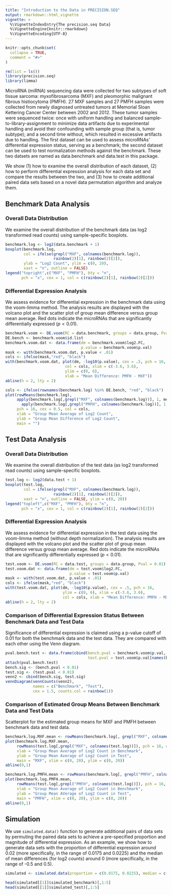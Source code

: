 ---
title: "Introduction to the Data in PRECISION.SEQ"
output: rmarkdown::html_vignette
vignette: >
  %\VignetteIndexEntry{The precision.seq Data}
  %\VignetteEngine{knitr::rmarkdown}
  %\VignetteEncoding{UTF-8}
---

```{r include = FALSE}
knitr::opts_chunk$set(
  collapse = TRUE,
  comment = "#>"
)
```

```{r setup, warning = FALSE, message = FALSE}
rm(list = ls())
library(precision.seq)
library(limma)
```

MicroRNA (miRNA) sequencing data were collected for two subtypes of soft tissue sarcoma: myxofibrosarcoma (MXF) and pleomorphic malignant fibrous histiocytoma (PMFH). 27 MXF samples and 27 PMFH samples were collected from newly diagnosed untreated tumors at Memorial Sloan Kettering Cancer Center between 2002 and 2012. These tumor samples were sequenced twice: once with uniform handling and balanced sample-to-library-assignment to minimize data artifacts due to experimental handling and avoid their confounding with  sample group (that is, tumor subtype); and a second time without, which resulted in excessive artifacts due to handling. The first dataset can be used to assess microRNAs’ differential expression status, serving as a benchmark; the second dataset can be used to test normalization methods against the benchmark. These two datsets are named as data.benchmark and data.test in this package. 

We show (1) how to examine the overall distribution of each dataset, (2) how to perform differential expression analysis for each data set and compare the results between the two, and (3) how to create additional paired data sets based on a novel data permutation algorithm and analyze them. 


## Benchmark Data Analysis
### Overall Data Distribution
We examine the overall distribution of the benchmark data (as log2 transformed read counts) using sample-specific boxplots.
```{r warning = FALSE, message = FALSE}
benchmark.log <- log2(data.benchmark + 1)
boxplot(benchmark.log, 
        col = ifelse(grepl("MXF", colnames(benchmark.log)),
                     rainbow(2)[1], rainbow(2)[2]),
        ylab = "Log2 Count", ylim = c(0, 20),
        xaxt = "n", outline = FALSE)
legend("topright",c("MXF", "PMFH"), bty = "n",
       pch = "x", cex = 1, col = c(rainbow(2)[1], rainbow(2)[2]))
```  

### Differential Expression Analysis
We assess evidence for differential expression in the benchmark data using the voom-limma method. The analysis results are displayed with the volcano plot and the scatter plot of group mean difference versus group mean average. Red dots indicate the microRNAs that are significantly differentially expressed ($p < 0.01$).
```{r warning=FALSE, message=FALSE}
benchmark.voom <- DE.voom(RC = data.benchmark, groups = data.group, Pval = 0.01)
DE.bench <- benchmark.voom$id.list
benchmark.voom.dat <- data.frame(dm = benchmark.voom$log2.FC,
                                 p.value = benchmark.voom$p.val)
mask <- with(benchmark.voom.dat, p.value < .01)
cols <- ifelse(mask,"red", "black")
with(benchmark.voom.dat, plot(dm, -log10(p.value), cex = .5, pch = 16,
                          col = cols, xlim = c(-3.6, 3.6),
                          ylim = c(0, 6),
                          xlab = "Mean Difference: PMFH - MXF"))
abline(h = 2, lty = 2)

cols <- ifelse(rownames(benchmark.log) %in% DE.bench, "red", "black")
plot(rowMeans(benchmark.log),
     apply(benchmark.log[,grepl("MXF", colnames(benchmark.log))], 1, mean) -
       apply(benchmark.log[,grepl("PMFH", colnames(benchmark.log))], 1, mean),
     pch = 16, cex = 0.5, col = cols,
     xlab = "Group Mean Average of Log2 Count", 
     ylab = "Group Mean Difference of Log2 Count",
     main = "")
```  


## Test Data Analysis
### Overall Data Distribution
We examine the overall distribution of the test data (as log2 transformed read counts) using sample-specific boxplots.
```{r warning = FALSE, message = FALSE}
test.log <- log2(data.test + 1)
boxplot(test.log, 
        col = ifelse(grepl("MXF", colnames(benchmark.log)),
                     rainbow(2)[1], rainbow(2)[2]),
        xaxt = "n", outline = FALSE, ylim = c(0, 20))
legend("topleft",c("MXF", "PMFH"), bty = "n",
       pch = "x", cex = 1, col = c(rainbow(2)[1], rainbow(2)[2]))
```

### Differential Expression Analysis
We assess evidence for differential expression in the test data using the voom-limma method (without depth normalization). The analysis results are displayed with the volcano plot and the scatter plot of group mean difference versus group mean average. Red dots indicate the microRNAs that are significantly differentially expressed ($p < 0.01$).
```{r warning=FALSE, message=FALSE}
test.voom <- DE.voom(RC = data.test, groups = data.group, Pval = 0.01)
test.voom.dat <- data.frame(dm = test.voom$log2.FC,
                            p.value = test.voom$p.val)
mask <- with(test.voom.dat, p.value < .01)
cols <- ifelse(mask,"red", "black")
with(test.voom.dat, plot(dm, -log10(p.value), cex = .5, pch = 16,
                         ylim = c(0, 6), xlim = c(-3.6, 3.6),
                         col = cols, xlab = "Mean Difference: PMFH - MXF"))
abline(h = 2, lty = 2)
```

### Comparison of Differential Expression Status Between Benchmark Data and Test Data
Significance of differential expression is claimed using a p-value cutoff of 0.01 for both the benchmark data and the test data. They are compared with each other using the Venn diagram.
```{r warning=FALSE, message=FALSE}
pval.bench.test <- data.frame(cbind(bench.pval = benchmark.voom$p.val, 
                                    test.pval = test.voom$p.val[names(benchmark.voom$p.val)]))
attach(pval.bench.test)
bench.sig <- (bench.pval < 0.01)
test.sig <- (test.pval < 0.01)
venn2 <- cbind(bench.sig, test.sig)
vennDiagram(vennCounts(venn2), 
            names = c("Benchmark", "Test"), 
            cex = 1.5, counts.col = rainbow(1))
```

### Comparison of Estimated Group Means Between Benchmark Data and Test Data
Scatterplot for the estimated group means for MXF and PMFH between benchmark data and test data.
```{r warning=FALSE, message=FALSE}
benchmark.log.MXF.mean <- rowMeans(benchmark.log[, grepl("MXF", colnames(benchmark.log))])
plot(benchmark.log.MXF.mean,
     rowMeans(test.log[,grepl("MXF", colnames(test.log))]), pch = 16, cex = 0.5,
     xlab = "Group Mean Average of Log2 Count in Benchmark", 
     ylab = "Group Mean Average of Log2 Count in Test",
     main = "MXF", xlim = c(0, 20), ylim = c(0, 20))
abline(0,1)

benchmark.log.PMFH.mean <- rowMeans(benchmark.log[, grepl("PMFH", colnames(benchmark.log))])
plot(benchmark.log.PMFH.mean,
     rowMeans(test.log[,grepl("PMFH", colnames(test.log))]), pch = 16, cex = 0.5,
     xlab = "Group Mean Average of Log2 Count in Benchmark", 
     ylab = "Group Mean AVerage of Log2 Count in Test",
     main = "PMFH", xlim = c(0, 20), ylim = c(0, 20))
abline(0,1)
```


## Simulation
We use `simulated.data()` function to generate additional pairs of data sets by permuting the paired data sets to achieve a pre-specified proportion and magnitude of differential expression. As an example, we show how to generate data sets with the proportion of differential expression around 0.02 (more specifically, in the range of 0.0175 and 0.0225) and the median of mean differences (for log2 counts) around 0 (more specifically, in the range of -0.5 and 0.5).
```{r warning=FALSE, message=FALSE}
simulated <- simulated.data(proportion = c(0.0175, 0.0225), median = c(-0.5, 0.5), numsets = 100)

head(simulated[[1]]$simulated_benchmark)[,1:5]
head(simulated[[1]]$simulated_test)[,1:5]
```

